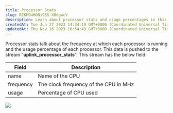 ```yaml
---
title: Processor Stats
slug: RIKM94HONi95S-X0dgwcV
description: Learn about processor stats and usage percentages in this informative document. Discover how the "uplink_processor_stats" stream conveys vital details such as CPU name, frequency, and overall usage percentage. Gain valuable insights into optimizing proces
createdAt: Tue Jun 27 2023 14:34:19 GMT+0000 (Coordinated Universal Time)
updatedAt: Thu Nov 16 2023 16:54:49 GMT+0000 (Coordinated Universal Time)
---
```


Processor stats talk about the frequency at which each processor is running and the usage percentage of each processor. This data is pushed to the stream "**uplink\_processor\_stats**". This stream has the below field:

| Field     | Description                           |
| --------- | ------------------------------------- |
| name      | Name of the CPU                       |
| frequency | The clock frequency of the CPU in MHz |
| usage     | Percentage of CPU used                |

![](/assets/ExVV88bwFy2Dgwsxv9mut_linuxdocsprocessor.png)

